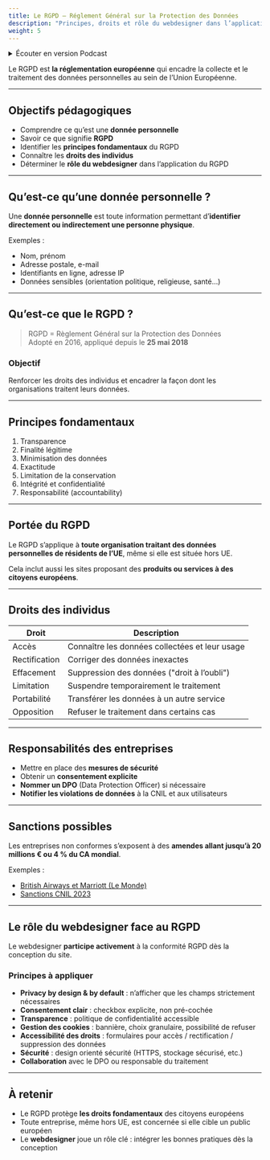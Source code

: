 ```yaml
---
title: Le RGPD – Réglement Général sur la Protection des Données
description: "Principes, droits et rôle du webdesigner dans l’application du RGPD."
weight: 5
---
```



<details>
    <summary>Écouter en version Podcast</summary>
> [!INFO] Information
> Disponible en podcast audio. (Généré par IA avec NoteBook LM by Google)
>
> <br />
> [En savoir plus](/fr/why-ai-podcast)

<SrtPlayer
  client:only="react"
  audioSrc="/podcasts/marketing/rgpd.mp3"
  srtUrl="/podcasts/marketing/rgpd.srt"
/>
</details>

Le RGPD est **la réglementation européenne** qui encadre la collecte et le traitement des données personnelles au sein de l’Union Européenne.

---

## Objectifs pédagogiques

- Comprendre ce qu’est une **donnée personnelle**
- Savoir ce que signifie **RGPD**
- Identifier les **principes fondamentaux** du RGPD
- Connaître les **droits des individus**
- Déterminer le **rôle du webdesigner** dans l’application du RGPD

---

## Qu’est-ce qu’une donnée personnelle ?

Une **donnée personnelle** est toute information permettant d’**identifier directement ou indirectement une personne physique**.

Exemples :

- Nom, prénom
- Adresse postale, e-mail
- Identifiants en ligne, adresse IP
- Données sensibles (orientation politique, religieuse, santé…)

---

## Qu’est-ce que le RGPD ?

> RGPD = Règlement Général sur la Protection des Données  
> Adopté en 2016, appliqué depuis le **25 mai 2018**

### Objectif

Renforcer les droits des individus et encadrer la façon dont les organisations traitent leurs données.

---

## Principes fondamentaux

1. Transparence
2. Finalité légitime
3. Minimisation des données
4. Exactitude
5. Limitation de la conservation
6. Intégrité et confidentialité
7. Responsabilité (accountability)

---

## Portée du RGPD

Le RGPD s’applique à **toute organisation traitant des données personnelles de résidents de l’UE**, même si elle est située hors UE.

Cela inclut aussi les sites proposant des **produits ou services à des citoyens européens**.

---

## Droits des individus

| Droit         | Description                                    |
| ------------- | ---------------------------------------------- |
| Accès         | Connaître les données collectées et leur usage |
| Rectification | Corriger des données inexactes                 |
| Effacement    | Suppression des données ("droit à l’oubli")    |
| Limitation    | Suspendre temporairement le traitement         |
| Portabilité   | Transférer les données à un autre service      |
| Opposition    | Refuser le traitement dans certains cas        |

---

## Responsabilités des entreprises

- Mettre en place des **mesures de sécurité**
- Obtenir un **consentement explicite**
- **Nommer un DPO** (Data Protection Officer) si nécessaire
- **Notifier les violations de données** à la CNIL et aux utilisateurs

---

## Sanctions possibles

Les entreprises non conformes s’exposent à des **amendes allant jusqu’à 20 millions € ou 4 % du CA mondial**.

Exemples :

- [British Airways et Marriott (Le Monde)](https://www.lemonde.fr/pixels/article/2020/11/02/british-airways-et-marriott-ecopent-de-lourdes-amendes-pour-des-donnees-personnelles-mal-securisees_6058212_4408996.html)
- [Sanctions CNIL 2023](https://www.cnil.fr/fr/la-cnil-prononce-six-nouvelles-sanctions-dans-le-cadre-de-sa-procedure-simplifiee)

---

## Le rôle du webdesigner face au RGPD

Le webdesigner **participe activement** à la conformité RGPD dès la conception du site.

### Principes à appliquer

- **Privacy by design & by default** : n’afficher que les champs strictement nécessaires
- **Consentement clair** : checkbox explicite, non pré-cochée
- **Transparence** : politique de confidentialité accessible
- **Gestion des cookies** : bannière, choix granulaire, possibilité de refuser
- **Accessibilité des droits** : formulaires pour accès / rectification / suppression des données
- **Sécurité** : design orienté sécurité (HTTPS, stockage sécurisé, etc.)
- **Collaboration** avec le DPO ou responsable du traitement

---

## À retenir

- Le RGPD protège **les droits fondamentaux** des citoyens européens
- Toute entreprise, même hors UE, est concernée si elle cible un public européen
- Le **webdesigner** joue un rôle clé : intégrer les bonnes pratiques dès la conception
